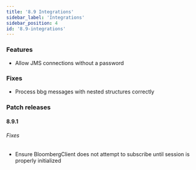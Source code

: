 ```yaml
---
title: '8.9 Integrations'
sidebar_label: 'Integrations'
sidebar_position: 4
id: '8.9-integrations'
---
```


### Features

* Allow JMS connections without a password 

### Fixes

* Process bbg messages with nested structures correctly

### Patch releases

#### 8.9.1

###### Fixes
* Ensure BloombergClient does not attempt to subscribe until session is properly initialized 





